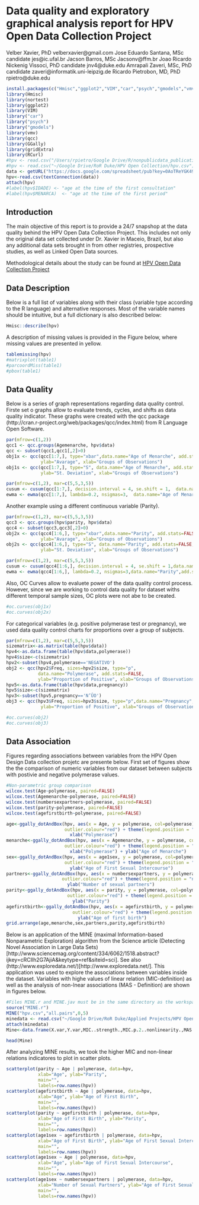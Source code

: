 # Data quality and exploratory graphical analysis report for HPV Open Data Collection Project

Velber Xavier, PhD velberxavier@gmail.com
Jose Eduardo Santana, MSc candidate jes@ic.ufal.br
Jacson Barros, MSc Jacsonv@ffm.br
Joao Ricardo Nickenig Vissoci, PhD candidate jnv4@duke.edu
Amrapali Zaveri, MSc, PhD candidate zaveri@informatik.uni-leipzig.de
Ricardo Pietrobon, MD, PhD rpietro@duke.edu

```r
install.packages(c("Hmisc","ggplot2","VIM","car","psych","gmodels","vmv","qcc","GGally","gridExtra","RCurl","nortest"), repos=c("http://cran.us.r-project.org"), type=c("both"))
library(Hmisc)
library(nortest)
library(ggplot2)
library(VIM)
library("car")
library("psych")
library("gmodels")
library(vmv)
library(qcc)
library(GGally)
library(gridExtra)
library(RCurl)
#hpv <- read.csv("/Users/rpietro/Google Drive/R/nonpublicdata_publications/HPV/hpv.csv")
#hpv <- read.csv("~/Google Drive/RoR Duke/HPV Open Collection/hpv.csv")
data <- getURL("https://docs.google.com/spreadsheet/pub?key=0AoTReYGK49h_dEp4WEVha3FiLXZqc3QtVEF5M0RGWEE&single=true&gid=0&output=csv",ssl.verifypeer = FALSE)
hpv<-read.csv(textConnection(data))
attach(hpv)
#label(hpv$IDADE) <- "age at the time of the first consultation" 
#label(hpv$MENARCA)  <- "age at the time of the first period"
```

## Introduction
The main objective of this report is to provide a 24/7 snapshop at the data quality behind the HPV Open Data Collection Project. This includes not only the original data set collected under Dr. Xavier in Maceio, Brazil, but also any additional data sets brought in from other registries, prospective studies, as well as Linked Open Data sources.

Methodological details about the study can be found at [HPV Open Data Collection Project](site)

## Data Description
Below is a full list of variables along with their class (variable type according to the R language) and alternative responses. Most of the variable names should be intuitive, but a full dictionary is also described below:

```r
Hmisc::describe(hpv)
```

A description of missing values is provided in the Figure below, where missing values are presented in yellow.

```r
tablemissing(hpv)
#matrixplot(table1)
#parcoordMiss(table1)
#pbox(table1)
```

## Data Quality

Below is a series of graph representations regarding data quality control. Firste set o graphs allow to evaluate trends, cycles, and shifts as data quality indicator. These graphs were created with the qcc package (http://cran.r-project.org/web/packages/qcc/index.html) from R Language Open Software.

```r
par(mfrow=c(1,2))
qcc1 <- qcc.groups(Agemenarche, hpv$data)
qcc <- subset(qcc1,qcc1[,2]>0)
obj1x <- qcc(qcc[1:7,], type="xbar",data.name="Age of Menarche", add.stats=FALSE,
             ylab="Avarage", xlab="Groups of Observations")
obj1s <- qcc(qcc[1:7,], type="S", data.name="Age of Menarche", add.stats=FALSE,
             ylab="St. Deviation", xlab="Groups of Observations")
```

```r
par(mfrow=c(1,2), mar=c(5,5,3,5))
cusum <- cusum(qcc[1:7,], decision.interval = 4, se.shift = 1,  data.name="Age of Menarche",add.stats=FALSE)
ewma <- ewma(qcc[1:7,], lambda=0.2, nsigmas=3,  data.name="Age of Menarche",add.stats=FALSE)
```

Another example using a different continuous variable (Parity).

```r
par(mfrow=c(1,2), mar=c(5,5,3,5))
qcc3 <- qcc.groups(hpv$parity, hpv$data)
qcc4 <- subset(qcc3,qcc3[,2]>0)
obj2x <- qcc(qcc4[1:6,], type="xbar",data.name="Parity", add.stats=FALSE,
             ylab="Avarage", xlab="Groups of Observations")
obj2s <- qcc(qcc4[1:6,], type="S", data.name="Parity", add.stats=FALSE,
             ylab="St. Deviation", xlab="Groups of Observations")
```

```r
par(mfrow=c(1,2), mar=c(5,5,3,5))
cusum <- cusum(qcc4[1:6,], decision.interval = 4, se.shift = 1,data.name="Parity",add.stats=FALSE)
ewma <- ewma(qcc4[1:6,], lambda=0.2, nsigmas=3,data.name="Parity",add.stats=FALSE)
```

Also, OC Curves allow to evaluete power of the data quality control process. However, since we are working to control data quality for dataset withs different temporal sample sizes, OC plots were not abe to be created.

```r
#oc.curves(obj1x)
#oc.curves(obj2x)
```

For categorical variables (e.g. positive polymerase test or pregnancy), we used data quality control charts for proportions over a group of subjects.

```r
par(mfrow=c(1,2), mar=c(5,5,3,5))
sizematrix<-as.matrix(table(hpv$data))
hpv4<-as.data.frame(table(hpv$data,polymerase))
hpv4$size<-c(sizematrix)
hpv2<-subset(hpv4,polymerase=='NEGATIVO')
obj2 <- qcc(hpv2$Freq, sizes=hpv2$size, type="p",
            data.name="Polymerase", add.stats=FALSE,
            ylab="Proportion of Positive", xlab="Groups of Observations")
hpv5<-as.data.frame(table(hpv$data,pregnancy))
hpv5$size<-c(sizematrix)
hpv3<-subset(hpv5,pregnancy=='N’ÛO')
obj3 <- qcc(hpv3$Freq, sizes=hpv3$size, type="p",data.name="Pregnancy", add.stats=FALSE,
             ylab="Proportion of Positive", xlab="Groups of Observations")
```

```r
#oc.curves(obj2)
#oc.curves(obj3)
```

## Data Association

Figures regarding associations between variables from the HPV Open Design Data collection projetc are presente below. First set of figures show the the comparison of numeric variables from our dataset between subjects with postivie and negative polymerase values.

```r
#Non-parametric group comparison
wilcox.test(Age~polymerase, paired=FALSE)
wilcox.test(Agemenarche~polymerase, paired=FALSE)
wilcox.test(numbersexpartners~polymerase, paired=FALSE)
wilcox.test(parity~polymerase, paired=FALSE)
wilcox.test(agefirstbirth~polymerase, paired=FALSE)
```

```r
age<-ggally_dotAndBox(hpv, aes(x = Age, y = polymerase, col=polymerase), boxPlot=TRUE,
                      outlier.colour="red") + theme(legend.position = "none") + ylab("Age") +
                        xlab("Polymerase")
menarche<-ggally_dotAndBox(hpv, aes(x = Agemenarche, y = polymerase, col=polymerase), boxPlot=TRUE,
                      outlier.colour="red") + theme(legend.position = "none") +
                        xlab("Polymerase") + ylab("Age of Menarche")
sex<-ggally_dotAndBox(hpv, aes(x = age1sex, y = polymerase, col=polymerase), boxPlot=TRUE,
                      outlier.colour="red") + theme(legend.position = "none")+ 
                        ylab("Age of First Sexual Intercourse")
partners<-ggally_dotAndBox(hpv, aes(x = numbersexpartners, y = polymerase, col=polymerase), boxPlot=TRUE,
                     outlier.colour="red") + theme(legend.position = "none")+ 
                       ylab("Number of sexual partners")
parity<-ggally_dotAndBox(hpv, aes(x = parity, y = polymerase, col=polymerase), boxPlot=TRUE,
                       outlier.colour="red") + theme(legend.position = "none")+ 
                         ylab("Parity")
agefirstbirth<-ggally_dotAndBox(hpv, aes(x = agefirstbirth, y = polymerase, col=polymerase), boxPlot=TRUE,
                         outlier.colour="red") + theme(legend.position = "none")+ 
                           ylab("Age of first birth")
grid.arrange(age,menarche,sex,partners,parity,agefirstbirth)

```

Below is an application of the MINE (maximal Information-based Nonparametric Exploration) algorithm from the Science article (Detecting Novel Association in Large Data Sets)[http://www.sciencemag.org/content/334/6062/1518.abstract?ijkey=cRCIlh2G7AjiA&keytype=ref&siteid=sci]. See also (http://www.exploredata.net/)[http://www.exploredata.net/]. This application was used to explore the associations between variables inside the dataset. Variables with highe values of linear relation (MIC-definition)  as well as the analysis of non-lnear associations (MAS - Definition) are shown in figures below.

```r
#Files MINE.r and MINE.jav must be in the same directory as the workspace so the analysis can #run. See http://www.exploredata.net/ for more information
source("MINE.r")
MINE("hpv.csv","all.pairs",0,5)
minedata <- read.csv("~/Google Drive/RoR Duke/Applied Projects/HPV Open Collection/hpv.csv,allpairs,cv=0.0,B=n^0.6,Results.csv")
attach(minedata)
Mine<-data.frame(X.var,Y.var,MIC..strength.,MIC.p.2..nonlinearity.,MAS..non.monotonicity., Linear.regression..p.)
```

```r
head(Mine)
```

After analyzing MINE results, we took the higher MIC and non-linear relations indicatores to plot in scatter plots.

```r
scatterplot(parity ~ Age | polymerase, data=hpv, 
            xlab="Age", ylab="Parity", 
            main="", 
            labels=row.names(hpv))
scatterplot(agefirstbirth ~ Age | polymerase, data=hpv, 
            xlab="Age", ylab="Age of First Birth", 
            main="", 
            labels=row.names(hpv))
scatterplot(parity ~ agefirstbirth | polymerase, data=hpv, 
            xlab="Age of First Birth", ylab="Parity", 
            main="", 
            labels=row.names(hpv))
scatterplot(age1sex ~ agefirstbirth | polymerase, data=hpv, 
            xlab="Age of First Birth", ylab="Age of First Sexual Intercourse", 
            main="", 
            labels=row.names(hpv))
scatterplot(age1sex ~ Age | polymerase, data=hpv, 
            xlab="Age", ylab="Age of First Sexual Intercourse", 
            main="", 
            labels=row.names(hpv))
scatterplot(age1sex ~ numbersexpartners | polymerase, data=hpv, 
            xlab="Number of Sexual Partners", ylab="Age of First Sexual Intercourse", 
            main="", 
            labels=row.names(hpv))
```

